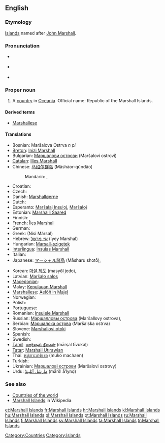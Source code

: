 ==English==

===Etymology===
[[Island]]s named after [[w:History of the Marshall Islands|John Marshall]].

===Pronunciation===
* {{a|UK}} {{IPA|/ˈmɑː.ʃəl ˈai.ləndz/}}
* {{a|US}} {{IPA|/ˈmɑɹ.ʃəl ˈai.ləndz/}}
* {{audio|en-us-Marshall Islands.ogg|Audio (US)}}

===Proper noun===
{{en-proper noun|head=[[Marshall]] [[island|Islands]]}}

# A [[country]] in [[Oceania]]. Official name: Republic of the Marshall Islands.

====Derived terms====
* [[Marshallese]]

====Translations====
{{trans-top|Republic of the Marshall Islands}}
* Bosnian: Maršalova Ostrva ''n pl''
* [[Breton]]: [[Inizi Marshall]]
* Bulgarian: [[Маршалови острови]] (Maršalovi ostrovi)
* [[Catalan]]: [[Illes Marshall]]
* Chinese: [[马绍尔群岛]] (Mǎshàor-qúndǎo)
*: Mandarin: {{t|zh|馬紹爾群島|sc=Hani}}, {{t|zh|马绍尔群岛|tr=Mǎshào'ěr qúndǎo|sc=Hani}}
* Croatian: {{t+|hr|Maršalovi Otoci}}
* Czech: {{t-|cs|Marshallovy ostrovy|m|p}}
* Danish: [[Marshalløerne]]
* Dutch: {{t+|nl|Marshalleilanden}}
* Esperanto: [[Marŝalaj Insuloj]], [[Marŝaloj]]
* Estonian: [[Marshalli Saared]]
* Finnish: {{t+|fi|Marshallinsaaret}}
* French: [[Îles Marshall]] {{f|p}}
* German: {{t+|de|Marshallinseln}}
* Greek: {{t+|el|Νήσοι Μάρσαλ|m|p}} (Nísi Mársal)
* Hebrew: [[איי מרשל]] (Iyey Marshal)
* Hungarian: [[Marsall-szigetek]]
* [[Interlingua]]: [[Insulas Marshall]]
* Italian: {{t-|it|Isole Marshall|f|p}}
* Japanese: [[マーシャル諸島]] (Māsharu shotō), {{t|ja|マーシャル諸島|tr=Māsharu shotō|sc=Jpan}}
{{trans-mid}}
* Korean: [[마셜 제도]] (masyŏl jedo), {{t|ko|마셜 제도|tr=Masyeol jedo|sc=Kore}}
* Latvian: [[Maršalo salos]]
* [[Macedonian]]: {{t|mk|Маршалови Острови|m|p|tr=Maršálovi Óstrovi}}
* Malay: [[Kepulauan Marshall]]
* [[Marshallese]]: [[Aelōn̄ in M̧ajeļ]]
* Norwegian: {{t-|no|Marshalløyene}}
* Polish: {{t+|pl|Wyspy Marshalla}}
* Portuguese: {{t+|pt|Ilhas Marshall}}
* Romanian: [[Insulele Marshall]]
* Russian: [[Маршалловы острова]] (Maršallovy ostrova), {{t|ru|Маршалловы острова|m|p|tr=Maršallovy ostrova|sc=Cyrl}}
* Serbian: [[Маршалска острва]] (Maršalska ostrva)
* Slovene: [[Marshallovi otoki]]
* Spanish: {{t+|es|Islas Marshall|f|p}}
* Swedish: {{t+|sv|Marshallöarna}}
* [[Tamil]]: [[மார்ஷல் தீவுகள்]] (mārṣal tīvukaḷ)
* [[Tatar]]: [[Marshall Utırawları]]
* Thai: [[หมู่เกาะมาร์แชล]] (muko machaen)
* Turkish: {{t+|tr|Marshall Adaları}}
* Ukrainian: [[Маршалові острови]] (Maršalovi ostrovy)
* Urdu: [[مارشل آئلینڈ]] (māršl ā’lynḍ)
{{trans-bottom}}

===See also===
* [[Appendix:Countries of the world|Countries of the world]]
* [[w:Marshall Islands|Marshall Islands]] in Wikipedia

[[Category:Countries]]
[[Category:Islands]]

[[et:Marshall Islands]]
[[fr:Marshall Islands]]
[[hr:Marshall Islands]]
[[kl:Marshall Islands]]
[[hu:Marshall Islands]]
[[pl:Marshall Islands]]
[[pt:Marshall Islands]]
[[ru:Marshall Islands]]
[[fi:Marshall Islands]]
[[sv:Marshall Islands]]
[[ta:Marshall Islands]]
[[tr:Marshall Islands]]